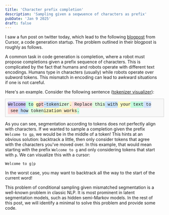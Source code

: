 ```yaml
---
title: 'Character prefix completion'
description: 'Sampling given a seqwuence of characters as prefix'
pubDate: 'Jan 9 2025'
draft: false
---
```

I saw a fun post on twitter today, which lead to the following [blogpost](https://www.cursor.com/blog/cpc) from Cursor, a code generation startup.
The problem outlined in their blogpost is roughly as follows.

A common task in code generation is completion, where a robot must propose completions given a prefix sequence of characters.
This is complicated by the fact that humans and robots operate with different text encodings.
Humans type in characters (usually) while robots operate over subword tokens.
This mismatch in encoding can lead to awkward situations if one is not careful.

Here's an example. Consider the following sentence ([tokenizer visualizer](https://gpt-tokenizer.dev)):

<div style="
  display: flex; 
  flex-wrap: wrap; 
  font-family: 'Roboto Mono', sfmono-regular, consolas, 'liberation mono', menlo, courier, monospace; 
  width: 100%; 
  padding: 8px; 
  border: 1px solid rgb(204, 204, 204); 
  background-color: rgb(248, 248, 248); 
  line-height: 1.5; 
  align-content: flex-start;
">
  <span style="background-color: rgba(170, 153, 255, 0.5); padding: 0px; border-radius: 3px; margin-right: 0px;">Welcome</span>
  <span style="background-color: rgba(143, 255, 199, 0.5); padding: 0px; border-radius: 3px; margin-right: 0px;">&nbsp;to</span>
  <span style="background-color: rgba(255, 255, 153, 0.5); padding: 0px; border-radius: 3px; margin-right: 0px;">&nbsp;g</span>
  <span style="background-color: rgba(255, 179, 179, 0.5); padding: 0px; border-radius: 3px; margin-right: 0px;">pt</span>
  <span style="background-color: rgba(153, 204, 255, 0.5); padding: 0px; border-radius: 3px; margin-right: 0px;">-token</span>
  <span style="background-color: rgba(204, 255, 204, 0.5); padding: 0px; border-radius: 3px; margin-right: 0px;">izer</span>
  <span style="background-color: rgba(255, 229, 153, 0.5); padding: 0px; border-radius: 3px; margin-right: 0px;">.</span>
  <span style="background-color: rgba(255, 204, 204, 0.5); padding: 0px; border-radius: 3px; margin-right: 0px;">&nbsp;Replace</span>
  <span style="background-color: rgba(204, 255, 204, 0.5); padding: 0px; border-radius: 3px; margin-right: 0px;">&nbsp;this</span>
  <span style="background-color: rgba(153, 204, 255, 0.5); padding: 0px; border-radius: 3px; margin-right: 0px;">&nbsp;with</span>
  <span style="background-color: rgba(255, 255, 153, 0.5); padding: 0px; border-radius: 3px; margin-right: 0px;">&nbsp;your</span>
  <span style="background-color: rgba(143, 255, 199, 0.5); padding: 0px; border-radius: 3px; margin-right: 0px;">&nbsp;text</span>
  <span style="background-color: rgba(170, 204, 255, 0.5); padding: 0px; border-radius: 3px; margin-right: 0px;">&nbsp;to</span>
  <span style="background-color: rgba(255, 179, 179, 0.5); padding: 0px; border-radius: 3px; margin-right: 0px;">&nbsp;see</span>
  <span style="background-color: rgba(153, 204, 255, 0.5); padding: 0px; border-radius: 3px; margin-right: 0px;">&nbsp;how</span>
  <span style="background-color: rgba(204, 255, 204, 0.5); padding: 0px; border-radius: 3px; margin-right: 0px;">&nbsp;token</span>
  <span style="background-color: rgba(255, 255, 153, 0.5); padding: 0px; border-radius: 3px; margin-right: 0px;">ization</span>
  <span style="background-color: rgba(255, 229, 153, 0.5); padding: 0px; border-radius: 3px; margin-right: 0px;">&nbsp;works</span>
  <span style="background-color: rgba(143, 255, 199, 0.5); padding: 0px; border-radius: 3px; margin-right: 0px;">.</span>
</div>

As you can see, segmentation according to tokens does not perfectly align with characters.
If we wanted to sample a completion given the prefix
`Welcome to gp`, we would be in the middle of a token!
This hints at an obvious solution: backtrack a little, then only consider tokens
that agree with the characters you've moved over.
In this example, that would mean starting with the prefix `Welcome to g` and only considering
tokens that start with `p`.
We can visualize this with a cursor:
```
Welcome to g|p
```
In the worst case, you may want to backtrack all the way to the start of the current word!

This problem of conditional sampling given mismatched segmentation is a well-known problem
in classic NLP.
It is most prominent in latent segmentation models, such as hidden semi-Markov models.
In the rest of this post, we will identify a minimal to solve this problem and provide some code.
